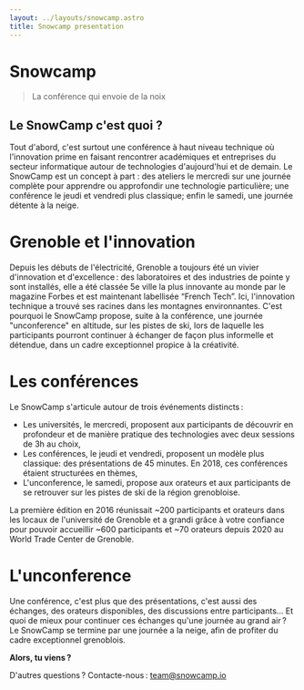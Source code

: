 ```yaml
---
layout: ../layouts/snowcamp.astro
title: Snowcamp presentation
---
```


# Snowcamp

> La conférence qui envoie de la noix

## Le SnowCamp c'est quoi ?

<div>
  <Polaroid title="universities, conferences, unconference" img="/img/snowcamp-equation.webp" side="right" />

Tout d'abord, c'est surtout une conférence à haut niveau technique où l'innovation prime en faisant rencontrer académiques et entreprises du secteur informatique autour de technologies d'aujourd'hui et de demain.
Le SnowCamp est un concept à part : des ateliers le mercredi sur une journée complète pour apprendre ou approfondir une technologie particulière; une conférence le jeudi et vendredi plus classique; enfin le samedi, une journée détente à la neige.

</div>

# Grenoble et l'innovation

<div>
  <Polaroid title="Grenoble by night" img="/img/grenoble.webp" side="left" />

Depuis les débuts de l'électricité, Grenoble a toujours été un vivier d'innovation et d'excellence :
des laboratoires et des industries de pointe y sont installés, elle a été classée 5e ville la plus innovante au monde par le magazine Forbes et est maintenant labellisée “French Tech”.
Ici, l'innovation technique a trouvé ses racines dans les montagnes environnantes.
C'est pourquoi le SnowCamp propose, suite à la conférence, une journée "unconference" en altitude, sur les pistes de ski, lors de laquelle les participants pourront continuer à échanger de façon plus informelle et détendue, dans un cadre exceptionnel propice à la créativité.
</div>

# Les conférences

<div>
  <Polaroid title="A talk" img="/img/ozan.webp" side="right" />
Le SnowCamp s'articule autour de trois événements distincts :

- Les universités, le mercredi, proposent aux participants de découvrir en profondeur et de manière pratique des technologies avec deux sessions de 3h au choix,
- Les conférences, le jeudi et vendredi, proposent un modèle plus classique: des présentations de 45 minutes. En 2018, ces conférences étaient structurées en thèmes,
- L'unconference, le samedi, propose aux orateurs et aux participants de se retrouver sur les pistes de ski de la région grenobloise.

La première édition en 2016 réunissait ~200 participants et orateurs dans les locaux de l'université de Grenoble et a grandi grâce à votre confiance pour pouvoir accueillir ~600 participants et ~70 orateurs depuis 2020 au World Trade Center de Grenoble.
</div>

# L'unconference

<div>
  <Polaroid title="The unconference" img="/img/unconference.jpg" side="left" />

Une conférence, c'est plus que des présentations, c'est aussi des échanges, des orateurs disponibles, des discussions entre participants…
Et quoi de mieux pour continuer ces échanges qu'une journée au grand air ?
Le SnowCamp se termine par une journée a la neige, afin de profiter du cadre exceptionnel grenoblois.

**Alors, tu viens ?**

D'autres questions ? Contacte-nous :  [team@snowcamp.io](mailto:team@snowcamp.io)
</div>
